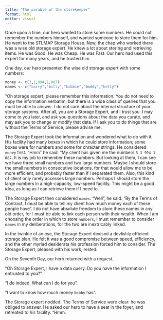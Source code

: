```yaml
---
title: "The parable of the storekeeper"
format: html
editor: visual
---
```


Once upon a time, our hero wanted to store some numbers. He could not
remember the numbers himself, and wanted someone to store them for
him. He went to the STLMAP Storage House.  Now, the chap who worked
there was a wise old storage expert.  He knew a lot about storing and
retrieving items.  He was Good.  He was Cheap.  He was Fast.  Our hero
had used this expert for many years, and he trusted him.

One day, our hero presented the wise old storage expert with some numbers:

```r
money <- c(3,1,994,1,887)
names <- c("barry","billy","bobbie","buddy","betty")
```

"Oh storage expert, please remember this information.  You do not need
to copy the information verbatim; but there is a wide class of queries
that you must be able to answer.  I do not care about the internal
structure of your storage systems.  After all, you are a Storage
Expert, and I trust you.  I may come to you later, and ask you
questions about the data you curate, and may ask you to change or
modify that data.  If I ask you to do things that are without the
Terms of Service, please advise me.

The Storage Expert took the information and wondered what to do with
it.  His facility had many boxes in which he could store information;
some boxes were for numbers and some for chracter strings.  He
considered `money` first.  "Hmm" he said.  "My client has given me the
numbers `3 1 994 1 887`.  It is my job to remember these numbers.  But
looking at them, I can see we have three small numbers and two large
numbers.  Maybe I should store the small numbers in consecutive
locations, for that would allow me to be more efficient, and probably
faster than if I separated them.  Also, this kind of client only
rarely accesses large numbers.  Perhaps I should store the large
numbers in a high-capacity, low-speed facility.  This might be a good
idea, as long as I can retrieve them if I need to.

The Storage Expert then considered `names`.  "Well", he said. "By the
Terms of Contract, I must be able to tell my client how much money
each of these people have".  I do not have absolute freedom to store
these names in any old order, for I must be able to link each person
with their wealth.  When I am choosing the order in which to store
`numbers`, I must remember to consider `names` in my deliberations,
for the two are inextricably linked.

In the twinkle of an eye, the Storage Expert devised a devlishly
efficient storage plan.  He felt it was a good compromise between
speed, efficiency, and the other myriad desiderata his profession
forced him to consider.  The Storage Expert, pleased with his work,
rested.


On the Seventh Day, our hero returned with a request.

"Oh Storage Expert, I have a data query.  Do you have the information I entrusted to you?"

"I do indeed.  What can I do for you".

"I want to know how much money `bobby` has".

The Storage expert nodded.  The Terms of Service were clear: he was
obliged to answer.  He asked our hero to have a seat in the foyer, 
and retreated to his facility.  "Hmm.  

